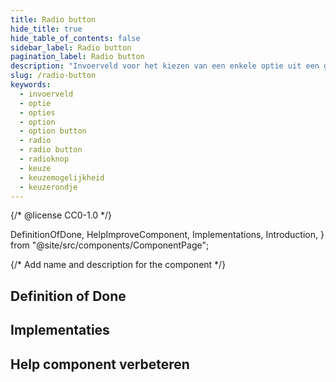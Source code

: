 ```yaml
---
title: Radio button
hide_title: true
hide_table_of_contents: false
sidebar_label: Radio button
pagination_label: Radio button
description: "Invoerveld voor het kiezen van een enkele optie uit een groep van opties."
slug: /radio-button
keywords:
  - invoerveld
  - optie
  - opties
  - option
  - option button
  - radio
  - radio button
  - radioknop
  - keuze
  - keuzemogelijkheid
  - keuzerondje
---
```


{/* @license CC0-1.0 */}

  DefinitionOfDone,
  HelpImproveComponent,
  Implementations,
  Introduction,
} from "@site/src/components/ComponentPage";

{/* Add name and description for the component */}


<Introduction component={component} headingLevel={1} description={description} />

## Definition of Done

<DefinitionOfDone component={component} headingLevel={3} />

## Implementaties

<Implementations component={component} headingLevel={3} />

## Help component verbeteren

<HelpImproveComponent component={component} headingLevel={3} />

